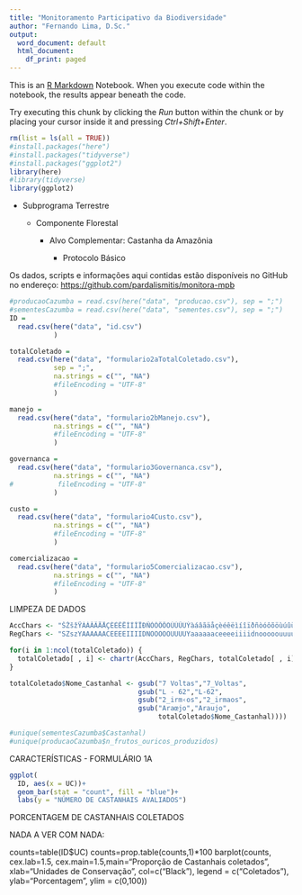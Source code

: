 ```yaml
---
title: "Monitoramento Participativo da Biodiversidade"
author: "Fernando Lima, D.Sc."
output:
  word_document: default
  html_document:
    df_print: paged
---
```


This is an [R Markdown](http://rmarkdown.rstudio.com) Notebook. When you execute code within the notebook, the results appear beneath the code. 

Try executing this chunk by clicking the *Run* button within the chunk or by placing your cursor inside it and pressing *Ctrl+Shift+Enter*. 

```r
rm(list = ls(all = TRUE))
#install.packages("here")
#install.packages("tidyverse")
#install.packages("ggplot2")
library(here)
#library(tidyverse)
library(ggplot2)
```

-   Subprograma Terrestre

    -   Componente Florestal

        -   Alvo Complementar: Castanha da Amazônia

            -   Protocolo Básico

Os dados, scripts e informações aqui contidas estão disponíveis no GitHub no endereço: <https://github.com/pardalismitis/monitora-mpb>

```r
#producaoCazumba = read.csv(here("data", "producao.csv"), sep = ";")
#sementesCazumba = read.csv(here("data", "sementes.csv"), sep = ";")
ID = 
  read.csv(here("data", "id.csv")
           )

totalColetado = 
  read.csv(here("data", "formulario2aTotalColetado.csv"),
           sep = ";",
           na.strings = c("", "NA")
           #fileEncoding = "UTF-8"
           )

manejo = 
  read.csv(here("data", "formulario2bManejo.csv"),
           na.strings = c("", "NA")
           #fileEncoding = "UTF-8"
           )

governanca = 
  read.csv(here("data", "formulario3Governanca.csv"),
           na.strings = c("", "NA")
#           fileEncoding = "UTF-8"
           )

custo = 
  read.csv(here("data", "formulario4Custo.csv"),
           na.strings = c("", "NA")
           #fileEncoding = "UTF-8"
           )

comercializacao = 
  read.csv(here("data", "formulario5Comercializacao.csv"),
           na.strings = c("", "NA")
           #fileEncoding = "UTF-8"
           )
```

LIMPEZA DE DADOS

```r
AccChars <- "ŠŽšžŸÀÁÂÃÄÅÇÈÉÊËÌÍÎÏÐÑÒÓÔÕÖÙÚÛÜÝàáâãäåçèéêëìíîïðñòóôõöùúûüýÿ "
RegChars <- "SZszYAAAAAACEEEEIIIIDNOOOOOUUUUYaaaaaaceeeeiiiidnooooouuuuyy_"

for(i in 1:ncol(totalColetado)) {       
  totalColetado[ , i] <- chartr(AccChars, RegChars, totalColetado[ , i])
}

totalColetado$Nome_Castanhal <- gsub("7 Voltas","7_Voltas",
                                gsub("L - 62","L-62",
                                gsub("2_irm‹os","2_irmaos",
                                gsub("Araœjo","Araujo",
                                     totalColetado$Nome_Castanhal))))

#unique(sementesCazumba$Castanhal)
#unique(producaoCazumba$n_frutos_ouricos_produzidos)
```


CARACTERÍSTICAS - FORMULÁRIO 1A

```r
ggplot(
  ID, aes(x = UC))+
  geom_bar(stat = "count", fill = "blue")+
  labs(y = "NÚMERO DE CASTANHAIS AVALIADOS")
```


PORCENTAGEM DE CASTANHAIS COLETADOS

NADA A VER COM NADA:

counts=table(ID$UC)
counts=prop.table(counts,1)*100
barplot(counts, cex.lab=1.5, cex.main=1.5,main="Proporção de Castanhais coletados",
        xlab="Unidades de Conservação", col=c("Black"),
        legend = c("Coletados"), ylab="Porcentagem", ylim = c(0,100))